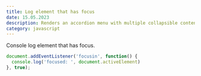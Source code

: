 ```yaml
---
title: Log element that has focus
date: 15.05.2023
description: Renders an accordion menu with multiple collapsible content elements.
category: javascript
---
```


Console log element that has focus.

```js
document.addEventListener('focusin', function() {
  console.log('focused: ', document.activeElement)
}, true);
```
